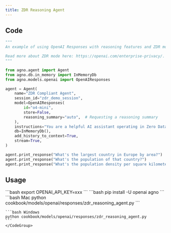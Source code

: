 ```yaml
---
title: ZDR Reasoning Agent
---
```


## Code

```python cookbook/models/openai/responses/zdr_reasoning_agent.py
"""
An example of using OpenAI Responses with reasoning features and ZDR mode enabled.

Read more about ZDR mode here: https://openai.com/enterprise-privacy/.
"""

from agno.agent import Agent
from agno.db.in_memory import InMemoryDb
from agno.models.openai import OpenAIResponses

agent = Agent(
    name="ZDR Compliant Agent",
    session_id="zdr_demo_session",
    model=OpenAIResponses(
        id="o4-mini",
        store=False,
        reasoning_summary="auto",  # Requesting a reasoning summary
    ),
    instructions="You are a helpful AI assistant operating in Zero Data Retention mode for maximum privacy and compliance.",
    db=InMemoryDb(),
    add_history_to_context=True,
    stream=True,
)

agent.print_response("What's the largest country in Europe by area?")
agent.print_response("What's the population of that country?")
agent.print_response("What's the population density per square kilometer?")
```

## Usage

<Steps>
  <Snippet file="create-venv-step.mdx" />

  <Step title="Set your API key">
    ```bash
    export OPENAI_API_KEY=xxx
    ```
  </Step>

  <Step title="Install libraries">
    ```bash
    pip install -U openai agno
    ```
  </Step>

  <Step title="Run Agent">
    <CodeGroup>
    ```bash Mac
    python cookbook/models/openai/responses/zdr_reasoning_agent.py
    ```

    ```bash Windows
    python cookbook/models/openai/responses/zdr_reasoning_agent.py
    ```
    </CodeGroup>
  </Step>
</Steps>
